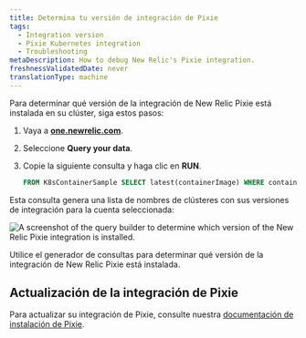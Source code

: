 ```yaml
---
title: Determina tu versión de integración de Pixie
tags:
  - Integration version
  - Pixie Kubernetes integration
  - Troubleshooting
metaDescription: How to debug New Relic's Pixie integration.
freshnessValidatedDate: never
translationType: machine
---
```



Para determinar qué versión de la integración de New Relic Pixie está instalada en su clúster, siga estos pasos:

1. Vaya a <DNT>**[one.newrelic.com](https://one.newrelic.com/all-capabilities)**</DNT>.

2. Seleccione <DNT>**Query your data**</DNT>.

3. Copie la siguiente consulta y haga clic en <DNT>**RUN**</DNT>.

   ```sql
   FROM K8sContainerSample SELECT latest(containerImage) WHERE containerName LIKE '%newrelic-pixie%' FACET clusterName
   ```

Esta consulta genera una lista de nombres de clústeres con sus versiones de integración para la cuenta seleccionada:

<img
  title="Pixie integration in query builder"
  alt="A screenshot of the query builder to determine which version of the New Relic Pixie integration is installed."
  src={pixieIntegrationVersion}
/>

<figcaption>
  Utilice el generador de consultas para determinar qué versión de la integración de New Relic Pixie está instalada.
</figcaption>

## Actualización de la integración de Pixie

Para actualizar su integración de Pixie, consulte nuestra [documentación de instalación de Pixie](/docs/kubernetes-pixie/auto-telemetry-pixie/install-auto-telemetry-pixie/#upgrade).